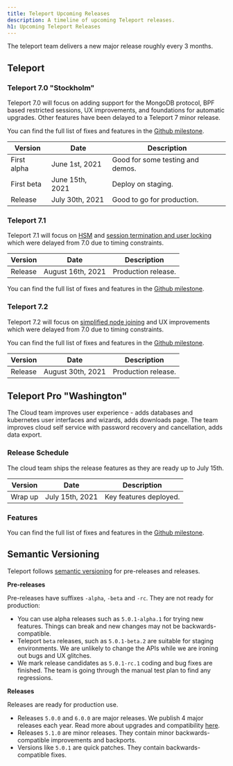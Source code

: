 ```yaml
---
title: Teleport Upcoming Releases
description: A timeline of upcoming Teleport releases.
h1: Upcoming Teleport Releases
---
```


The teleport team delivers a new major release roughly every 3 months.

## Teleport

### Teleport 7.0 "Stockholm"

Teleport 7.0 will focus on adding support for the MongoDB protocol, BPF based restricted sessions, UX improvements, and foundations for automatic upgrades. Other features have been delayed to a Teleport 7 minor release.

You can find the full list of fixes and features in the [Github milestone](https://github.com/gravitational/teleport/milestone/54).

| Version     | Date            | Description                      |
| ----------- | --------------- | -------------------------------- |
| First alpha | June 1st, 2021  | Good for some testing and demos. |
| First beta  | June 15th, 2021 | Deploy on staging.               |
| Release     | July 30th, 2021 | Good to go for production.       |

### Teleport 7.1

Teleport 7.1 will focus on [HSM](https://github.com/gravitational/teleport/issues/4225) and [session termination and user locking](https://github.com/gravitational/teleport/issues/3360) which were delayed from 7.0 due to timing constraints.

| Version | Date              | Description         |
| ------- | ----------------- | ------------------- |
| Release | August 16th, 2021 | Production release. |

You can find the full list of fixes and features in the [Github milestone](https://github.com/gravitational/teleport/milestone/58).

### Teleport 7.2

Teleport 7.2 will focus on [simplified node joining](https://github.com/gravitational/teleport/issues/7145) and UX improvements which were delayed from 7.0 due to timing constraints.

You can find the full list of fixes and features in the [Github milestone](https://github.com/gravitational/teleport/milestone/60).

| Version | Date              | Description         |
| ------- | ----------------- | ------------------- |
| Release | August 30th, 2021 | Production release. |

## Teleport Pro "Washington"

The Cloud team improves user experience - adds databases and kubernetes user interfaces
and wizards, adds downloads page.
The team improves cloud self service with password recovery and cancellation, adds data export.

### Release Schedule

The cloud team ships the release features as they are ready up to July 15th.

| Version | Date | Description |
| - | - | - |
| Wrap up | July 15th, 2021 | Key features deployed. |

### Features

You can find the full list of fixes and features in the
[Github milestone](https://github.com/gravitational/teleport/milestone/54).

## Semantic Versioning

Teleport follows [semantic versioning](https://semver.org/) for pre-releases and releases.

**Pre-releases**

Pre-releases have suffixes `-alpha`, `-beta` and `-rc`.
They are not ready for production:

- You can use alpha releases such as `5.0.1-alpha.1` for trying new features.
  Things can break and new changes may not be backwards-compatible.
- Teleport `beta` releases, such as `5.0.1-beta.2` are suitable for staging environments.
  We are unlikely to change the APIs while we are ironing out bugs and UX glitches.
- We mark release candidates as `5.0.1-rc.1` coding and bug fixes are finished.
  The team is going through the manual test plan to find any regressions.

**Releases**

Releases are ready for production use.

- Releases `5.0.0` and `6.0.0` are major releases. We publish 4 major releases each year.
  Read more about upgrades and compatibility [here](../admin-guide.mdx#component-compatibility).
- Releases `5.1.0` are minor releases. They contain minor backwards-compatible improvements and backports.
- Versions like `5.0.1` are quick patches. They contain backwards-compatible fixes.
